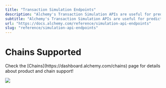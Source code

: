 ```yaml
---
title: "Transaction Simulation Endpoints"
description: "Alchemy's Transaction Simulation APIs are useful for predicting the precise impact of a transaction before it reaches the blockchain."
subtitle: "Alchemy's Transaction Simulation APIs are useful for predicting the precise impact of a transaction before it reaches the blockchain."
url: "https://docs.alchemy.com/reference/simulation-api-endpoints"
slug: "reference/simulation-api-endpoints"
---
```


# Chains Supported

<Info>
  Check the [Chains](https://dashboard.alchemy.com/chains) page for details about product and chain support!

  ![](523fb8a9a9d899921ee1046d0ff1b389967a9976d1c6112ebbbe071ddd1ef374-image.png)
</Info>
